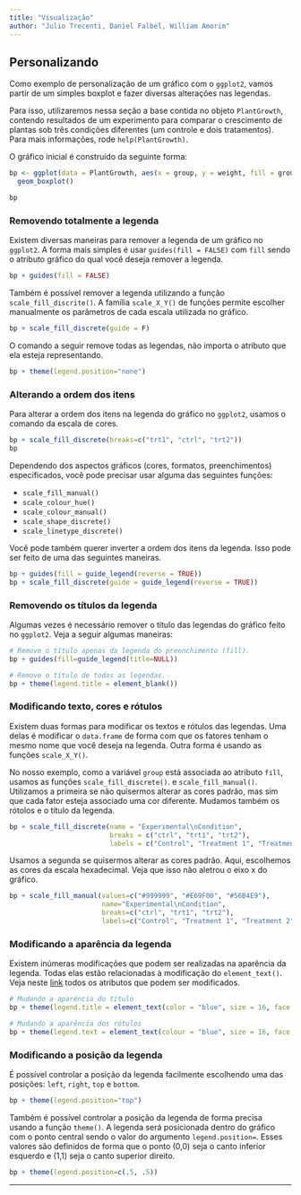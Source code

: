 ```yaml
---
title: "Visualização"
author: "Julio Trecenti, Daniel Falbel, William Amorim"
---
```


## Personalizando

Como exemplo de personalização de um gráfico com o `ggplot2`, vamos partir de um simples boxplot e fazer diversas alterações nas legendas. 

Para isso, utilizaremos nessa seção a base contida no objeto `PlantGrowth`, contendo resultados de um experimento para comparar o crescimento de plantas sob três condições diferentes (um controle e dois tratamentos). Para mais informações, rode `help(PlantGrowth)`.

O gráfico inicial é construído da seguinte forma:

```r
bp <- ggplot(data = PlantGrowth, aes(x = group, y = weight, fill = group)) +
  geom_boxplot()

bp
```

### Removendo totalmente a legenda

Existem diversas maneiras para remover a legenda de um gráfico no `ggplot2`. A forma mais simples é usar `guides(fill = FALSE)` com `fill` sendo o atributo gráfico do qual você deseja remover a legenda.

```r
bp + guides(fill = FALSE)
```

Também é possível remover a legenda utilizando a função `scale_fill_discrite()`. A família `scale_X_Y()` de funções permite escolher manualmente os parâmetros de cada escala utilizada no gráfico.

```r
bp + scale_fill_discrete(guide = F)
```

O comando a seguir remove todas as legendas, não importa o atributo que ela esteja representando.

```r
bp + theme(legend.position="none")
```

### Alterando a ordem dos itens

Para alterar a ordem dos itens na legenda do gráfico no `ggplot2`, usamos o comando da escala de cores.

```r
bp + scale_fill_discrete(breaks=c("trt1", "ctrl", "trt2"))
bp
```

Dependendo dos aspectos gráficos (cores, formatos, preenchimentos) especificados, você pode precisar usar alguma das seguintes funções: 

- `scale_fill_manual()`
- `scale_colour_hue()`
- `scale_colour_manual()`
- `scale_shape_discrete()`
- `scale_linetype_discrete()`

Você pode também querer inverter a ordem dos itens da legenda. Isso pode ser feito de uma das seguintes maneiras.

```r
bp + guides(fill = guide_legend(reverse = TRUE))
bp + scale_fill_discrete(guide = guide_legend(reverse = TRUE))
```

### Removendo os títulos da legenda

Algumas vezes é necessário remover o título das legendas do gráfico feito no `ggplot2`. Veja a seguir algumas maneiras:

```r
# Remove o título apenas da legenda do preenchimento (fill).
bp + guides(fill=guide_legend(title=NULL))

# Remove o título de todas as legendas.
bp + theme(legend.title = element_blank())
```

### Modificando texto, cores e rótulos

Existem duas formas para modificar os textos e rótulos das legendas. Uma delas é modificar o `data.frame` de forma com que os fatores tenham o mesmo nome que você deseja na legenda. Outra forma é usando as funções `scale_X_Y()`. 

No nosso exemplo, como a variável `group` está associada ao atributo `fill`, usamos as funções `scale_fill_discrete()`. e `scale_fill_manual()`. Utilizamos a primeira se não quisermos alterar as cores padrão, mas sim que cada fator esteja associado uma cor diferente. Mudamos também os rótolos e o título da legenda.

```r
bp + scale_fill_discrete(name = "Experimental\nCondition",
                         breaks = c("ctrl", "trt1", "trt2"),
                         labels = c("Control", "Treatment 1", "Treatment 2"))
```

Usamos a segunda se quisermos alterar as cores padrão. Aqui, escolhemos as cores da escala hexadecimal. Veja que isso não aletrou o eixo x do gráfico.

```r
bp + scale_fill_manual(values=c("#999999", "#E69F00", "#56B4E9"), 
                       name="Experimental\nCondition",
                       breaks=c("ctrl", "trt1", "trt2"),
                       labels=c("Control", "Treatment 1", "Treatment 2"))
```

### Modificando a aparência da legenda

Existem inúmeras modificações que podem ser realizadas na aparência da legenda. Todas elas estão relacionadas à modificação do `element_text()`. Veja neste [link](http://docs.ggplot2.org/0.9.2.1/element_text.html) todos os atributos que podem ser modificados.

```r
# Mudando a aparência do título
bp + theme(legend.title = element_text(color = "blue", size = 16, face = "bold"))
```

```r
# Mudando a aparência dos rótulos
bp + theme(legend.text = element_text(colour = "blue", size = 16, face = "bold"))
```

### Modificando a posição da legenda

É possível controlar a posição da legenda facilmente escolhendo uma das posições:  `left`, `right`, `top` e `bottom`.

```r
bp + theme(legend.position="top")
```

Também é possível controlar a posição da legenda de forma precisa usando a função `theme()`. A legenda será posicionada dentro do gráfico com o ponto central sendo o valor do argumento `legend.position=`. Esses valores são definidos de forma que o ponto (0,0) seja o canto inferior esquerdo e (1,1) seja o canto superior direito.

```r
bp + theme(legend.position=c(.5, .5))
```

--------------------------------------------------------------------------------

